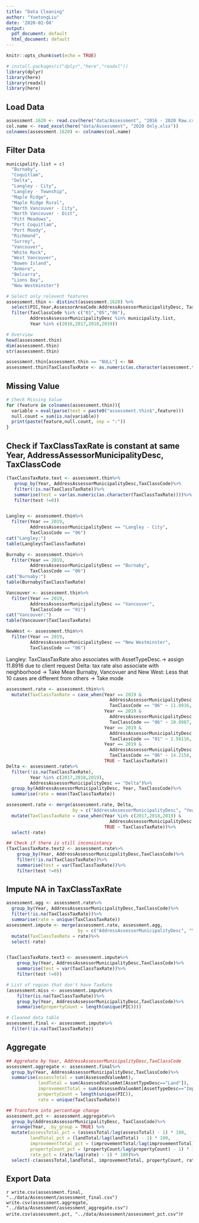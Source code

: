```yaml
---
title: "Data Cleaning"
author: "YuetongLiu"
date: '2020-02-08'
output:
  pdf_document: default
  html_document: default
---
```


```r
knitr::opts_chunk$set(echo = TRUE)
```

```r
# install.packages(c("dplyr","here","readxl"))
library(dplyr)
library(here)
library(readxl)
library(here)
```

## Load Data

```r
assessment.1620 <- read.csv(here("data/Assessment", "2016 - 2020 Raw.csv"),header = F)
col.name <- read_excel(here("data/Assessment", "2020 Only.xlsx"))
colnames(assessment.1620) <- colnames(col.name)
```

## Filter Data
```r
municipality.list = c(
  "Burnaby", 
  "Coquitlam", 
  "Delta", 
  "Langley - City", 
  "Langley - Township",
  "Maple Ridge",
  "Maple Ridge Rural", 
  "North Vancouver - City",
  "North Vancouver - Dist",
  "Pitt Meadows", 
  "Port Coquitlam", 
  "Port Moody", 
  "Richmond", 
  "Surrey", 
  "Vancouver", 
  "White Rock", 
  "West Vancouver", 
  "Bowen Island", 
  "Anmore", 
  "Belcarra",
  "Lions Bay",
  "New Westminster")

# Select only relevent features
assessment.thin <- distinct(assessment.1620) %>%
  select(PIC,Year,AssessorAreaCode:AddressAssessorMunicipalityDesc, TaxClassCode:TaxClassTaxRate)%>% 
  filter(TaxClassCode %in% c("01","05","06"),
         AddressAssessorMunicipalityDesc %in% municipality.list,
         Year %in% c(2016,2017,2018,2019))

# Overview
head(assessment.thin)
dim(assessment.thin)
str(assessment.thin)

assessment.thin[assessment.thin == "NULL"] <- NA
assessment.thin$TaxClassTaxRate <- as.numeric(as.character(assessment.thin$TaxClassTaxRate))
```

## Missing Value
```r
# Check Missing Value 
for (feature in colnames(assessment.thin)){
  variable = eval(parse(text = paste0("assessment.thin$",feature)))
  null.count = sum(is.na(variable))
  print(paste(feature,null.count, sep = ":"))
} 
```

## Check if TaxClassTaxRate is constant at same Year, AddressAssessorMunicipalityDesc, TaxClassCode
```r
(TaxClassTaxRate.text <- assessment.thin%>%
   group_by(Year, AddressAssessorMunicipalityDesc,TaxClassCode)%>%
   filter(!is.na(TaxClassTaxRate))%>%
   summarise(test = var(as.numeric(as.character(TaxClassTaxRate))))%>%
   filter(test !=0))


Langley <- assessment.thin%>%
  filter(Year == 2019,
         AddressAssessorMunicipalityDesc == "Langley - City",
         TaxClassCode == "06")
cat("Langley:")
table(Langley$TaxClassTaxRate)

Burnaby <- assessment.thin%>%
  filter(Year == 2019,
         AddressAssessorMunicipalityDesc == "Burnaby",
         TaxClassCode == "06")
cat("Burnaby:")
table(Burnaby$TaxClassTaxRate)

Vancouver <- assessment.thin%>%
  filter(Year == 2019,
         AddressAssessorMunicipalityDesc == "Vancouver",
         TaxClassCode == "01")
cat("Vancouver:")
table(Vancouver$TaxClassTaxRate)

NewWest <- assessment.thin%>%
  filter(Year == 2019,
         AddressAssessorMunicipalityDesc == "New Westminster",
         TaxClassCode == "06")

```
Langley: TaxClassTaxRate also associates with AssetTypeDesc.-> assign 11.8916 due to client request
Delta: tax rate also associate with neighborhood -> Take Mean
Burnaby, Vancovuer and New West: Less that 10 cases are different from others -> Take mode 

```r
assessment.rate <- assessment.thin%>%
  mutate(TaxClassTaxRate = case_when(Year == 2019 &
                                       AddressAssessorMunicipalityDesc == "Langley - City" &
                                       TaxClassCode == "06" ~ 11.8916,
                                     Year == 2019 &
                                       AddressAssessorMunicipalityDesc == "Burnaby" &
                                       TaxClassCode == "06" ~ 10.0987,
                                     Year == 2019 &
                                       AddressAssessorMunicipalityDesc == "Vancouver" &
                                       TaxClassCode == "01" ~ 2.56116,
                                     Year == 2019 &
                                       AddressAssessorMunicipalityDesc == "New Westminster" &
                                       TaxClassCode == "06" ~ 14.2158,
                                     TRUE ~ TaxClassTaxRate))
Delta <- assessment.rate%>%
  filter(!is.na(TaxClassTaxRate),
         Year %in% c(2017,2018,2019),
         AddressAssessorMunicipalityDesc == "Delta")%>%
  group_by(AddressAssessorMunicipalityDesc, Year, TaxClassCode)%>%
  summarise(rate = mean(TaxClassTaxRate))

assessment.rate <- merge(assessment.rate, Delta,
                         by = c("AddressAssessorMunicipalityDesc", "Year", "TaxClassCode"), all = TRUE)%>%
  mutate(TaxClassTaxRate = case_when(Year %in% c(2017,2018,2019) &
                                       AddressAssessorMunicipalityDesc == "Delta" ~ rate,
                                     TRUE ~ TaxClassTaxRate))%>%
  select(-rate)

## Check if there is still inconsistancy
(TaxClassTaxRate.text2 <- assessment.rate%>%
    group_by(Year, AddressAssessorMunicipalityDesc,TaxClassCode)%>%
    filter(!is.na(TaxClassTaxRate))%>%
    summarise(test = var(TaxClassTaxRate))%>%
    filter(test !=0))
```
## Impute NA in TaxClassTaxRate
```r
assessment.agg <- assessment.rate%>%
  group_by(Year, AddressAssessorMunicipalityDesc,TaxClassCode)%>%
  filter(!is.na(TaxClassTaxRate))%>%
  summarise(rate = unique(TaxClassTaxRate))
assessment.impute <- merge(assessment.rate, assessment.agg,
                           by = c("AddressAssessorMunicipalityDesc", "Year", "TaxClassCode"), all = TRUE)%>%
  mutate(TaxClassTaxRate = rate)%>%
  select(-rate)


(TaxClassTaxRate.text3 <- assessment.impute%>%
    group_by(Year, AddressAssessorMunicipalityDesc,TaxClassCode)%>%
    summarise(test = var(TaxClassTaxRate))%>%
    filter(test !=0))

# List of region that don't have TaxRate
(assessment.miss <- assessment.impute%>%
    filter(is.na(TaxClassTaxRate))%>%
    group_by(Year, AddressAssessorMunicipalityDesc,TaxClassCode)%>%
    summarise(propertyCount = length(unique(PIC))))

# Cleaned data table
assessment.final <- assessment.impute%>%
  filter(!is.na(TaxClassTaxRate))
```
## Aggregate
```r
## Aggrehate by Year, AddressAssessorMunicipalityDesc,TaxClassCode
assessment.aggregate <- assessment.final%>%
  group_by(Year, AddressAssessorMunicipalityDesc,TaxClassCode)%>%
  summarise(assessTotal = sum(AssessedValueAmt),
            landTotal = sum(AssessedValueAmt[AssetTypeDesc=="Land"]),
            improvementTotal = sum(AssessedValueAmt[AssetTypeDesc=="Improvement"]),
            propertyCount = length(unique(PIC)),
            rate = unique(TaxClassTaxRate))

## Transform into percentage change
assessment.pct <- assessment.aggregate%>%
  group_by(AddressAssessorMunicipalityDesc, TaxClassCode)%>%
  arrange(Year, .by_group = TRUE) %>%
  mutate(assessTotal_pct = (assessTotal/lag(assessTotal) - 1) * 100,
         landTotal_pct = (landTotal/lag(landTotal) - 1) * 100,
         improvementTotal_pct = (improvementTotal/lag(improvementTotal) - 1) * 100,
         propertyCount_pct = (propertyCount/lag(propertyCount) - 1) * 100,
         rate_pct = (rate/lag(rate) - 1) * 100)%>%
  select(-c(assessTotal,landTotal, improvementTotal, propertyCount, rate))
```
## Export Data

```r
write.csv(assessment.final, "../data/Assessment/assessment_final.csv")
write.csv(assessment.aggregate, "../data/Assessment/assessment_aggregate.csv")
write.csv(assessment.pct, "../data/Assessment/assessment_pct.csv")
```r
